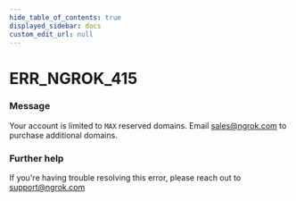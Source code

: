 ```yaml
---
hide_table_of_contents: true
displayed_sidebar: docs
custom_edit_url: null
---
```



# ERR_NGROK_415

### Message

Your account is limited to `MAX` reserved domains. Email sales@ngrok.com to purchase additional domains.

### Further help

If you're having trouble resolving this error, please reach out to [support@ngrok.com](mailto:support@ngrok.com?subject=Help%20with%20ERR_NGROK_415)

<ErrorDetails error="err_ngrok_415" />
